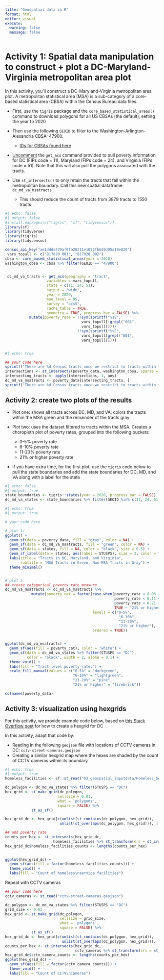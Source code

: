 ```yaml
---
title: "Geospatial data in R"
format: html
editor: visual
execute: 
  warning: false
  message: false
---
```


# Activity 1: Spatial data manipulation to construct + plot a DC-Maryland-Virginia metropolitan area plot

In this activity, you'll construct a DC-Maryland-Virginia metropolitan area plot. A metropolitan statistical area (MSA) is a sub-category of a core-based statistical area (CBSA) within the Census Bureau data files.

-   First, use the `tigris` package and the `core_based_statistical_areas()` command to download polygons for all US CBSAs (the default), setting the year to 2020

-   Then use the following `GEOID` to filter to the Washington-Arlington-Alexandria CBSA: 47900.

    -   [IDs for CBSAs found here](https://www2.census.gov/programs-surveys/cps/methodology/2015%20Geography%20Cover.pdf)

-   [Uncomment](https://bookdown.org/yihui/rmarkdown-cookbook/comments.html) the `get_acs` command provided to pull poverty information for DC (FIPs code = 11), Maryland (FIPs code = 24), and Virginia (FIPs code = 51). Note that this will also pull the polygons assocated with the tracts.

-   Use `st_intersects()` to only retain the tracts that fall within the metropolitan boundary. Call this new spatial dataframe: `dc_md_va_msatracts`

    -   This should reduce the count of tracts from 3879 tracts to 1550 tracts

```r
#| echo: false
#| output: false
#install.packages(c("tigris", "sf", "tidycensus"))
library(sf)
library(tidyverse)
library(tigris)
library(tidycensus)
```

```r
census_api_key("ae1ddda579af0fa28211e1052fb6d9d05a18e820")
 vars_topull <- c("B17020_001", "B17020_002")
cbsa <- core_based_statistical_areas(year = 2020)
washington_cbsa <- cbsa %>% filter(GEOID == "47900")


 dc_md_va_tracts <- get_acs(geography = "tract",
                   variables = vars_topull,
                   state = c(11, 24, 51),
                   output = "wide",
                   year = 2020,
                   moe_level = 95,
                   survey = "acs5",
                   cache_table = TRUE,
                   geometry = TRUE, progress_bar = FALSE) %>%
           mutate(poverty_rate = !!sym(sprintf("%sE",
                                   vars_topull[!grepl("001",
                                   vars_topull)]))/
                                 !!sym(sprintf("%sE",
                                   vars_topull[grepl("001",
                                   vars_topull)])))

```

```         
```

```r
#| echo: true

## your code here 
sprintf("There are %d Census tracts once we restrict to tracts within the MSA", nrow(dc_md_va_tracts))
intersections <- st_intersects(poverty_data, washington_cbsa, sparse = FALSE)
intersecting_tracts <- apply(intersections, 1, any)
dc_md_va_msatracts <- poverty_data[intersecting_tracts, ]
sprintf("There are %d Census tracts once we restrict to tracts within the MSA", nrow(dc_md_va_msatracts)) 
```

## Activity 2: create two plots of the results

-   Plot one: shows all tracts across DC, MD, and VA; colors the tracts within the MSA green and the remainder of the tracts gray

-   Plot two: uses the dataset filtered to tracts within the MSA. Creates a choropleth plot of poverty rates, grouped into the following buckets:

    -   0-5% poverty rate
    -   6-10% poverty rate
    -   11-20% poverty rate
    -   21% or higher poverty rate

-   If you have extra time, for the first plot, use the `tigris` code below to pull the state boundaries and add the state boundaries for DC, MD, and VA along with a label for the state

```r
#| echo: false
#| output: true
state_boundaries <- tigris::states(year = 2020, progress_bar = FALSE)
dc_md_va_states <- state_boundaries %>% filter(GEOID %in% c(11, 24, 51))
```

```r
#| echo: true
#| output: true

# your code here

# plot 1: 
ggplot() +
  geom_sf(data = poverty_data, fill = "gray", color = NA) +  
  geom_sf(data = dc_md_va_msatracts, fill = "green", color = NA) +  
  geom_sf(data = states, fill = NA, color = "black", size = 0.5) +  
  geom_sf_label(data = states, aes(label = STUSPS), size = 3, color = "black") +  
  labs(title = "Tracts in DC, Maryland, and Virginia",
       subtitle = "MSA Tracts in Green, Non-MSA Tracts in Gray") +
  theme_minimal()



```

```r
# plot 2
## create categorical poverty rate measure
dc_md_va_msatracts <- dc_md_va_msatracts %>%
            mutate(poverty_cat = factor(case_when(poverty_rate < 0.06 ~ "0-5%",
                                                  poverty_rate < 0.11 ~ "6-10%",
                                                  poverty_rate < 0.21 ~ "11-20%",
                                                  TRUE ~ "21% or higher"),
                                        levels = c("0-5%",
                                                    "6-10%",
                                                    "11-20%",
                                                    "21% or higher"),
                                        ordered = TRUE)) 


ggplot(dc_md_va_msatracts) +
  geom_sf(aes(fill = poverty_cat), color = "white") +
  geom_sf(data = dc_md_va_states %>% filter(STUSPS == "DC"),
          color = "black", width = 2, alpha = 0.1) +
  theme_void() +
  labs(fill = "Tract-level poverty rate:") +
  scale_fill_manual(values = c("0-5%" = "darkgreen",
                               "6-10%" = "lightgreen",
                               "11-20%" = "pink",
                               "21% or higher" = "firebrick"))
```

```r
colnames(poverty_data)
```

## Activity 3: visualization using hexgrids

For this activity, we provide example code below, based on [this Stack Overflow post](https://stackoverflow.com/questions/76153155/creating-a-hexagonal-map-from-a-shapefile-in-r) for how to create a hexgrid for DC

In this activity, adapt that code by:

-   Reading in the following `geojson` file with locations of CCTV cameras in DC: `cctv-street-cameras.geojson`
-   Creating a similar hexgrid map where the hexes are shaded by the count of CCTV cameras within its boundary

```r
#| echo: true
#| output: true
homeless_facilities <- sf::st_read("03_geospatial_inputdata/Homeless_Service_Facilities.geojson")

dc_polygon <- dc_md_va_states %>% filter(STUSPS == "DC")
hex_grid <- st_make_grid(dc_polygon,
                        cellsize = 0.01,
                        what = 'polygons',
                        square = FALSE) %>%
            st_as_sf() 

hex_grid_dc <- hex_grid[c(unlist(st_contains(dc_polygon, hex_grid)),
                         unlist(st_overlaps(dc_polygon, hex_grid))), ] 

## add poverty rate
counts_per_hex <- st_intersects(hex_grid_dc,
                      homeless_facilities %>% st_transform(crs = st_crs(hex_grid_dc)))  
hex_grid_dc$homeless_facilities_counts <- lengths(counts_per_hex)
            

ggplot(hex_grid_dc) +
  geom_sf(aes(fill = factor(homeless_facilities_counts))) +
  theme_void() +
  labs(fill = "Count of homeless\nservice facilities") 

```

Repeat with CCTV cameras

```r
## your code here 
cctv_cameras <- st_read("cctv-street-cameras.geojson")

dc_polygon <- dc_md_va_states %>% filter(STUSPS == "DC")
grid_size <- 0.01
hex_grid <- st_make_grid(dc_polygon, 
                         cellsize = grid_size, 
                         what = 'polygons', 
                         square = FALSE) %>% 
            st_as_sf()
hex_grid_dc <- hex_grid[c(unlist(st_contains(dc_polygon, hex_grid)), 
                          unlist(st_overlaps(dc_polygon, hex_grid))), ] 
counts_per_hex <- st_intersects(hex_grid_dc, 
                                cctv_cameras %>% st_transform(crs = st_crs(hex_grid_dc)))
hex_grid_dc$cctv_camera_counts <- lengths(counts_per_hex)
ggplot(hex_grid_dc) +
  geom_sf(aes(fill = factor(cctv_camera_counts))) +
  theme_void() +                                    
  labs(fill = "Count of CCTV\nCameras")             
```
